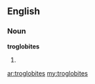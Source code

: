 ==English==

===Noun===
'''troglobites'''

# {{plural of|[[troglobite]]}}

[[ar:troglobites]]
[[my:troglobites]]